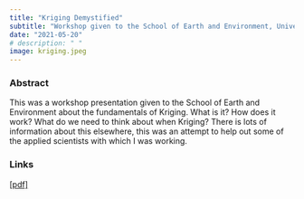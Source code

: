 ```yaml
---
title: "Kriging Demystified"
subtitle: "Workshop given to the School of Earth and Environment, University of Leeds"
date: "2021-05-20"
# description: " "
image: kriging.jpeg
---
```


### Abstract

This was a workshop presentation given to the School of Earth and Environment about the fundamentals of Kriging. What is it? How does it work? What do we need to think about when Kriging? There is lots of information about this elsewhere, this was an attempt to help out some of the applied scientists with which I was working.

### Links

[[pdf]](kriging.pdf)
